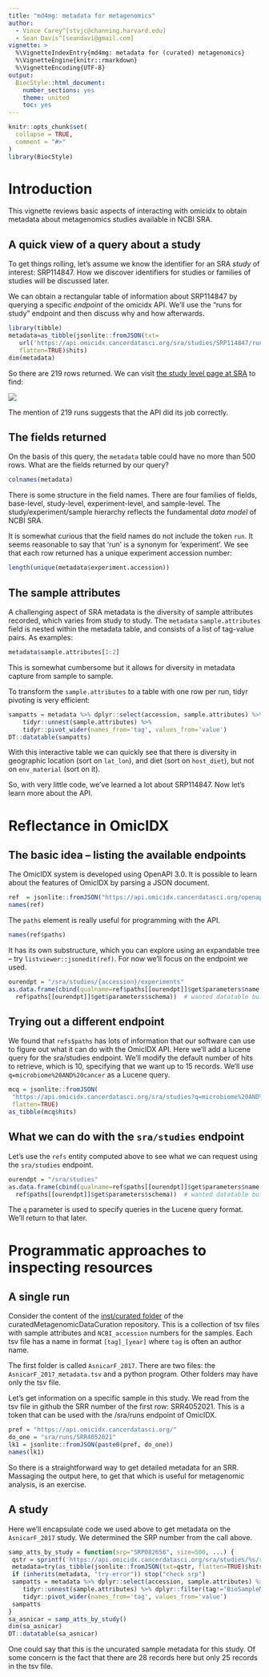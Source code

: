 ```yaml
---
title: "md4mg: metadata for metagenomics"
author: 
  - Vince Carey^[stvjc@channing.harvard.edu]
  - Sean Davis^[seandavi@gmail.com]
vignette: >
  %\VignetteIndexEntry{md4mg: metadata for (curated) metagenomics}
  %\VignetteEngine{knitr::rmarkdown}
  %\VignetteEncoding{UTF-8}
output: 
  BiocStyle::html_document:
    number_sections: yes
    theme: united
    toc: yes
---
```


```r
knitr::opts_chunk$set(
  collapse = TRUE,
  comment = "#>"
)
library(BiocStyle)
```

# Introduction

This vignette reviews basic aspects of interacting with omicidx to
obtain metadata about metagenomics studies available in NCBI SRA.

## A quick view of a query about a study

To get things rolling, let's assume we know the identifier for
an SRA _study_ of interest: SRP114847.  How we discover identifiers
for studies or families of studies will be discussed later.

We can obtain a rectangular table of information about SRP114847
by querying a specific _endpoint_ of the omicidx API.  We'll
use the "runs for study" endpoint and then discuss why and how afterwards.
```r
library(tibble)
metadata=as_tibble(jsonlite::fromJSON(txt=
   url('https://api.omicidx.cancerdatasci.org/sra/studies/SRP114847/runs?size=500'),
   flatten=TRUE)$hits)
dim(metadata)
```
So there are 219 rows returned.  We
can visit [the study level page at SRA](https://trace.ncbi.nlm.nih.gov/Traces/sra/?study=SRP114847) to find:

<img src="srapic1.png"/>

The mention of 219 runs suggests that the API did its job correctly.

## The fields returned

On the basis of this query, the `metadata` table could have
no more than 500 rows.  What are the fields returned by our query?
```r
colnames(metadata)
```
There is some
structure in the field names.  There are four families of fields,
base-level, study-level, experiment-level, and sample-level.
The study/experiment/sample hierarchy reflects
the fundamental _data model_ of NCBI SRA.  

It is somewhat curious that the field names do not include the token `run`.
It seems reasonable to say that 'run' is a synonym for 'experiment'.
We see that each row returned has a unique experiment accession
number:
```r
length(unique(metadata$experiment.accession))
```

## The sample attributes

A challenging aspect of SRA metadata is the diversity of sample attributes
recorded, which varies from study to study.  The `metadata` `sample.attributes`
field is nested within the metadata table, and consists of a list of
tag-value pairs.  As examples:
```r
metadata$sample.attributes[1:2]
```
This is somewhat cumbersome but it allows for diversity in metadata
capture from sample to sample.

To transform the `sample.attributes` to a table with one
row per run, tidyr pivoting is very efficient:
```r
sampatts = metadata %>% dplyr::select(accession, sample.attributes) %>% 
    tidyr::unnest(sample.attributes) %>% 
    tidyr::pivot_wider(names_from='tag', values_from='value') 
DT::datatable(sampatts)
```
With this interactive table we can quickly see that there is diversity
in geographic location (sort on `lat_lon`), and diet (sort on `host_diet`),
but not on `env_material` (sort on it).

So, with very little code, we've learned a lot about SRP114847.
Now let's learn more about the API.

# Reflectance in OmicIDX

## The basic idea -- listing the available endpoints

The OmicIDX system is developed using OpenAPI 3.0.  It is possible
to learn about the features of OmicIDX by parsing a JSON
document.
```r
ref  = jsonlite::fromJSON("https://api.omicidx.cancerdatasci.org/openapi.json")
names(ref)
```
The `paths` element is really useful for programming with the API.
```r
names(ref$paths)
```
It has its own substructure, which you can explore using
an expandable tree -- try `listviewer::jsonedit(ref)`.
For now we'll focus on the endpoint we used.
```r
ourendpt = "/sra/studies/{accession}/experiments"
as.data.frame(cbind(qualname=ref$paths[[ourendpt]]$get$parameters$name, 
  ref$paths[[ourendpt]]$get$parameters$schema))  # wanted datatable but threw warning
```

## Trying out a different endpoint

We found that `refs$paths` has lots of information that our software
can use to figure out what it can do with the OmicIDX API.  Here we'll add
a lucene query for the sra/studies endpoint.  We'll modify the default
number of hits to retrieve, which is 10, specifying that we want up to 15 records.
We'll use `q=microbiome%20AND%20cancer` as a Lucene query.
```r
mcq = jsonlite::fromJSON(
 "https://api.omicidx.cancerdatasci.org/sra/studies?q=microbiome%20AND%20cancer&size=15",
 flatten=TRUE)
as_tibble(mcq$hits)
```

## What we can do with the `sra/studies` endpoint

Let's use the `refs` entity computed above to see what
we can request using the `sra/studies` endpoint.
```r
ourendpt = "/sra/studies"
as.data.frame(cbind(qualname=ref$paths[[ourendpt]]$get$parameters$name, 
  ref$paths[[ourendpt]]$get$parameters$schema))  # wanted datatable but threw warning
```

The `q` parameter is used to specify queries in the Lucene query format.  We'll
return to that later.

# Programmatic approaches to inspecting resources

## A single run

Consider the content of the
[inst/curated folder](https://github.com/waldronlab/curatedMetagenomicDataCuration/tree/master/inst/curated)
of the curatedMetagenomicDataCuration repository.  This is a collection of
tsv files with sample attributes and `NCBI_accession` numbers for the samples.
Each tsv file has a name in format `[tag]_[year]` where `tag` is often an author name.

The first folder is called `AsnicarF_2017`.  There are two files: the `AsnicarF_2017_metadata.tsv`
and a python program.  Other folders may have only the tsv file.

Let's get information on a specific sample in this study.  We read from the tsv
file in github the SRR number of the first row: SRR4052021.  This is a
token that can be used with the /sra/runs endpoint of OmicIDX.

```r
pref = "https://api.omicidx.cancerdatasci.org/"
do_one = "sra/runs/SRR4052021"
lk1 = jsonlite::fromJSON(paste0(pref, do_one)) 
names(lk1)
```

So there is a straightforward way to get detailed metadata for
an SRR.  Massaging the output here, to get that which
is useful for metagenomic analysis, is an exercise.

## A study

Here we'll encapsulate code we used above to get
metadata on the `AsnicarF_2017` study.  We determined the
SRP number from the call above.

```r
samp_atts_by_study = function(srp="SRP082656", size=500, ...) {
 qstr = sprintf('https://api.omicidx.cancerdatasci.org/sra/studies/%s/runs?size=%s', srp, size)
 metadata=try(as_tibble(jsonlite::fromJSON(txt=qstr, flatten=TRUE)$hits))
 if (inherits(metadata, "try-error")) stop("check srp")
 sampatts = metadata %>% dplyr::select(accession, sample.attributes) %>% 
    tidyr::unnest(sample.attributes) %>% dplyr::filter(tag!="BioSampleModel") %>%
    tidyr::pivot_wider(names_from='tag', values_from='value')
 sampatts
}
sa_asnicar = samp_atts_by_study()
dim(sa_asnicar)
DT::datatable(sa_asnicar)
```

One could say that this is the uncurated sample metadata for this study.
Of some concern is the fact that there are 28 records here but only
25 records in the tsv file.
